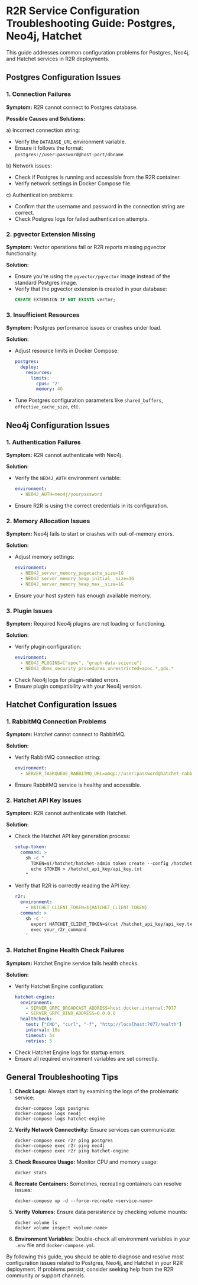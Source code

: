 # R2R Service Configuration Troubleshooting Guide: Postgres, Neo4j, Hatchet

This guide addresses common configuration problems for Postgres, Neo4j, and Hatchet services in R2R deployments.

## Postgres Configuration Issues

### 1. Connection Failures

**Symptom:** R2R cannot connect to Postgres database.

**Possible Causes and Solutions:**

a) Incorrect connection string:
   - Verify the `DATABASE_URL` environment variable.
   - Ensure it follows the format: `postgres://user:password@host:port/dbname`

b) Network issues:
   - Check if Postgres is running and accessible from the R2R container.
   - Verify network settings in Docker Compose file.

c) Authentication problems:
   - Confirm that the username and password in the connection string are correct.
   - Check Postgres logs for failed authentication attempts.

### 2. pgvector Extension Missing

**Symptom:** Vector operations fail or R2R reports missing pgvector functionality.

**Solution:**
- Ensure you're using the `pgvector/pgvector` image instead of the standard Postgres image.
- Verify that the pgvector extension is created in your database:
  ```sql
  CREATE EXTENSION IF NOT EXISTS vector;
  ```

### 3. Insufficient Resources

**Symptom:** Postgres performance issues or crashes under load.

**Solution:**
- Adjust resource limits in Docker Compose:
  ```yaml
  postgres:
    deploy:
      resources:
        limits:
          cpus: '2'
          memory: 4G
  ```
- Tune Postgres configuration parameters like `shared_buffers`, `effective_cache_size`, etc.

## Neo4j Configuration Issues

### 1. Authentication Failures

**Symptom:** R2R cannot authenticate with Neo4j.

**Solution:**
- Verify the `NEO4J_AUTH` environment variable:
  ```yaml
  environment:
    - NEO4J_AUTH=neo4j/yourpassword
  ```
- Ensure R2R is using the correct credentials in its configuration.

### 2. Memory Allocation Issues

**Symptom:** Neo4j fails to start or crashes with out-of-memory errors.

**Solution:**
- Adjust memory settings:
  ```yaml
  environment:
    - NEO4J_server_memory_pagecache_size=1G
    - NEO4J_server_memory_heap_initial__size=1G
    - NEO4J_server_memory_heap_max__size=1G
  ```
- Ensure your host system has enough available memory.

### 3. Plugin Issues

**Symptom:** Required Neo4j plugins are not loading or functioning.

**Solution:**
- Verify plugin configuration:
  ```yaml
  environment:
    - NEO4J_PLUGINS=["apoc", "graph-data-science"]
    - NEO4J_dbms_security_procedures_unrestricted=apoc.*,gds.*
  ```
- Check Neo4j logs for plugin-related errors.
- Ensure plugin compatibility with your Neo4j version.

## Hatchet Configuration Issues

### 1. RabbitMQ Connection Problems

**Symptom:** Hatchet cannot connect to RabbitMQ.

**Solution:**
- Verify RabbitMQ connection string:
  ```yaml
  environment:
    - SERVER_TASKQUEUE_RABBITMQ_URL=amqp://user:password@hatchet-rabbitmq:5672/
  ```
- Ensure RabbitMQ service is healthy and accessible.

### 2. Hatchet API Key Issues

**Symptom:** R2R cannot authenticate with Hatchet.

**Solution:**
- Check the Hatchet API key generation process:
  ```yaml
  setup-token:
    command: >
      sh -c "
        TOKEN=$(/hatchet/hatchet-admin token create --config /hatchet/config --tenant-id your-tenant-id)
        echo $TOKEN > /hatchet_api_key/api_key.txt
      "
  ```
- Verify that R2R is correctly reading the API key:
  ```yaml
  r2r:
    environment:
      - HATCHET_CLIENT_TOKEN=${HATCHET_CLIENT_TOKEN}
    command: >
      sh -c '
        export HATCHET_CLIENT_TOKEN=$(cat /hatchet_api_key/api_key.txt)
        exec your_r2r_command
      '
  ```

### 3. Hatchet Engine Health Check Failures

**Symptom:** Hatchet Engine service fails health checks.

**Solution:**
- Verify Hatchet Engine configuration:
  ```yaml
  hatchet-engine:
    environment:
      - SERVER_GRPC_BROADCAST_ADDRESS=host.docker.internal:7077
      - SERVER_GRPC_BIND_ADDRESS=0.0.0.0
    healthcheck:
      test: ["CMD", "curl", "-f", "http://localhost:7077/health"]
      interval: 10s
      timeout: 5s
      retries: 5
  ```
- Check Hatchet Engine logs for startup errors.
- Ensure all required environment variables are set correctly.

## General Troubleshooting Tips

1. **Check Logs:** Always start by examining the logs of the problematic service:
   ```
   docker-compose logs postgres
   docker-compose logs neo4j
   docker-compose logs hatchet-engine
   ```

2. **Verify Network Connectivity:** Ensure services can communicate:
   ```
   docker-compose exec r2r ping postgres
   docker-compose exec r2r ping neo4j
   docker-compose exec r2r ping hatchet-engine
   ```

3. **Check Resource Usage:** Monitor CPU and memory usage:
   ```
   docker stats
   ```

4. **Recreate Containers:** Sometimes, recreating containers can resolve issues:
   ```
   docker-compose up -d --force-recreate <service-name>
   ```

5. **Verify Volumes:** Ensure data persistence by checking volume mounts:
   ```
   docker volume ls
   docker volume inspect <volume-name>
   ```

6. **Environment Variables:** Double-check all environment variables in your `.env` file and `docker-compose.yml`.

By following this guide, you should be able to diagnose and resolve most configuration issues related to Postgres, Neo4j, and Hatchet in your R2R deployment. If problems persist, consider seeking help from the R2R community or support channels.
